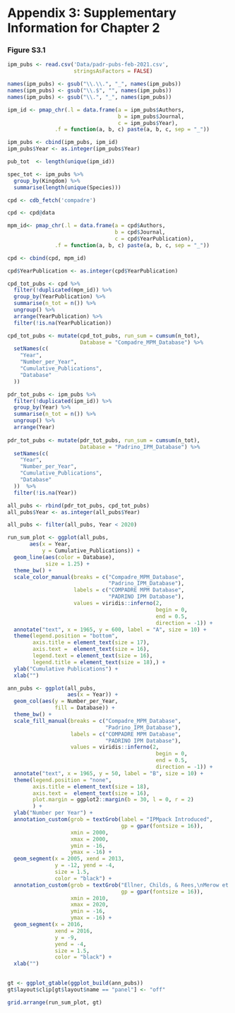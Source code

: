 \newpage

# Appendix 3: Supplementary Information for Chapter 2

### Figure S3.1

```r

ipm_pubs <- read.csv('Data/padr-pubs-feb-2021.csv',
                     stringsAsFactors = FALSE)

names(ipm_pubs) <- gsub("\\.\\.", "_", names(ipm_pubs))
names(ipm_pubs) <- gsub("\\.$", "", names(ipm_pubs))
names(ipm_pubs) <- gsub("\\.", "_", names(ipm_pubs))

ipm_id <- pmap_chr(.l = data.frame(a = ipm_pubs$Authors,
                                   b = ipm_pubs$Journal, 
                                   c = ipm_pubs$Year),
               .f = function(a, b, c) paste(a, b, c, sep = "_")) 

ipm_pubs <- cbind(ipm_pubs, ipm_id)
ipm_pubs$Year <- as.integer(ipm_pubs$Year)

pub_tot  <- length(unique(ipm_id))

spec_tot <- ipm_pubs %>%
  group_by(Kingdom) %>%
  summarise(length(unique(Species)))

cpd <- cdb_fetch('compadre')

cpd <- cpd@data

mpm_id<- pmap_chr(.l = data.frame(a = cpd$Authors,
                                  b = cpd$Journal, 
                                  c = cpd$YearPublication),
               .f = function(a, b, c) paste(a, b, c, sep = "_")) 

cpd <- cbind(cpd, mpm_id)

cpd$YearPublication <- as.integer(cpd$YearPublication)

cpd_tot_pubs <- cpd %>% 
  filter(!duplicated(mpm_id)) %>% 
  group_by(YearPublication) %>%
  summarise(n_tot = n()) %>%
  ungroup() %>%
  arrange(YearPublication) %>%
  filter(!is.na(YearPublication))

cpd_tot_pubs <- mutate(cpd_tot_pubs, run_sum = cumsum(n_tot),
                       Database = "Compadre_MPM_Database") %>%
  setNames(c(
    "Year",
    "Number_per_Year",
    "Cumulative_Publications",
    "Database"
  ))

pdr_tot_pubs <- ipm_pubs %>%
  filter(!duplicated(ipm_id)) %>%
  group_by(Year) %>%
  summarise(n_tot = n()) %>%
  ungroup() %>%
  arrange(Year)
  
pdr_tot_pubs <- mutate(pdr_tot_pubs, run_sum = cumsum(n_tot),
                       Database = "Padrino_IPM_Database") %>%
  setNames(c(
    "Year",
    "Number_per_Year",
    "Cumulative_Publications",
    "Database"
  ))  %>%
  filter(!is.na(Year))

all_pubs <- rbind(pdr_tot_pubs, cpd_tot_pubs)
all_pubs$Year <- as.integer(all_pubs$Year)


```


```r
 

all_pubs <- filter(all_pubs, Year < 2020)

run_sum_plot <- ggplot(all_pubs,
       aes(x = Year,
           y = Cumulative_Publications)) +
  geom_line(aes(color = Database),
            size = 1.25) +
  theme_bw() +
  scale_color_manual(breaks = c("Compadre_MPM_Database",
                                "Padrino_IPM_Database"),
                     labels = c("COMPADRE MPM Database",
                                "PADRINO IPM Database"),
                     values = viridis::inferno(2,
                                               begin = 0,
                                               end = 0.5,
                                               direction = -1)) +
  annotate("text", x = 1965, y = 600, label = "A", size = 10) +
  theme(legend.position = "bottom",
        axis.title = element_text(size = 17),
        axis.text =  element_text(size = 16),
        legend.text = element_text(size = 16),
        legend.title = element_text(size = 18),) +
  ylab("Cumulative Publications") + 
  xlab("")

ann_pubs <- ggplot(all_pubs,
                   aes(x = Year)) +
  geom_col(aes(y = Number_per_Year,
               fill = Database)) +
  theme_bw() +
  scale_fill_manual(breaks = c("Compadre_MPM_Database",
                               "Padrino_IPM_Database"),
                    labels = c("COMPADRE MPM Database",
                               "PADRINO IPM Database"),
                    values = viridis::inferno(2,
                                               begin = 0,
                                               end = 0.5,
                                               direction = -1)) +
  annotate("text", x = 1965, y = 50, label = "B", size = 10) +
  theme(legend.position = "none",
        axis.title = element_text(size = 18),
        axis.text =  element_text(size = 16),
        plot.margin = ggplot2::margin(b = 30, l = 0, r = 2)
        ) +
  ylab("Number per Year") + 
  annotation_custom(grob = textGrob(label = "IPMpack Introduced",
                                    gp = gpar(fontsize = 16)), 
                    xmin = 2000,
                    xmax = 2000,
                    ymin = -16,
                    ymax = -16) +
  geom_segment(x = 2005, xend = 2013,
               y = -12, yend = -4,
               size = 1.5,
               color = "black") +
  annotation_custom(grob = textGrob("Ellner, Childs, & Rees,\nMerow et al. Published",
                                    gp = gpar(fontsize = 16)),
                    xmin = 2010,
                    xmax = 2020,
                    ymin = -16,
                    ymax = -16) + 
  geom_segment(x = 2016, 
               xend = 2016,
               y = -9,
               yend = -4,
               size = 1.5,
               color = "black") + 
  xlab("")
 

gt <- ggplot_gtable(ggplot_build(ann_pubs))
gt$layout$clip[gt$layout$name == "panel"] <- "off"

grid.arrange(run_sum_plot, gt)

```
